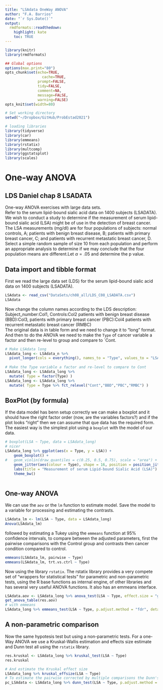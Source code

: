 ```yaml
---
title: "LSAdata OneWay ANOVA"
author: "F.A. Barrios"
date: "`r Sys.Date()`"
output: 
  rmdformats::readthedown:
    highlight: kate
    toc: TRUE
---
```


```r
library(knitr)
library(rmdformats)

## Global options
options(max.print="80")
opts_chunk$set(echo=TRUE,
	             cache=TRUE,
               prompt=FALSE,
               tidy=FALSE,
               comment=NA,
               message=FALSE,
               warning=FALSE)
opts_knit$set(width=80)
```
```r
# Set working directory
setwd("~/Dropbox/GitHub/ProbEstad2021")

# loading libraries
library(tidyverse)
library(car)
library(emmeans)
library(rstatix)
library(multcomp)
library(ggstatsplot)
library(scales)
```

# One-way ANOVA  
## LDS Daniel chap 8  LSADATA  
One-way ANOVA exercises with large data sets.  
Refer to the serum lipid-bound sialic acid data on 1400 subjects (LSADATA). We wish to conduct a study to determine if the measurement of serum lipid-bound sialic acid (LSA) might be of use in the detection of breast cancer. The LSA measurements (mg/dl) are for four populations of subjects: normal controls, A; patients with benign breast disease, B; patients with primary breast cancer, C; and patients with recurrent metastatic breast cancer, D. Select a simple random sample of size 10 from each population and perform an appropriate analysis to determine if we may conclude that the four population means are different.Let $\alpha = .05$ and determine the p value.  

## Data import and tibble format  
First we read the large data set (LDS) for the serum lipid-bound sialic acid data on 1400 subjects (LSADATA).  

```r
LSAdata <- read_csv("DataSets/ch08_all/LDS_C08_LSADATA.csv")
LSAdata
```

Now change the column names according to the LDS description: Subject_number:Col1, Controls:Col2 patients with benign breast disease (BBD):Col3, patients with primary breast cancer (PBC):Col4 patients with recurrent metastatic breast cancer (RMBC)  
The original data is in table form and we need to change it to "long" format. And then to do the ANOVA we need to make the `Type` of cancer variable a factor and then re-level to group and compare to `Cont.  

```r
# Make LSAdata long
LSAdata_long <- LSAdata_n %>%
  pivot_longer(cols = everything(), names_to = "Type", values_to = "LSA")
  
# Make the Type variable a factor and re-level to compare to Cont
LSAdata_long <- LSAdata_long %>% 
  mutate( Type = factor(Type) )
LSAdata_long <- LSAdata_long %>% 
  mutate( Type = Type %>% fct_relevel("Cont","BBD","PBC","RMBC") )
```

## BoxPlot (by formula)

If the data model has benn setup correctly we can make a boxplot and it should have the right factor order (now, are the variables factors?) and if the plot looks "right" then we can assume that que data has the required form.  
The easiest way is the simplest plot using a `boxplot` with the model of our data. 

```r
# boxplot(LSA ~ Type, data = LSAdata_long)
# nicer
LSAdata_long %>% ggplot(aes(x = Type, y = LSA)) +
    geom_boxplot() +
#   geom_violin(draw_quantiles = c(0.25, 0.5, 0.75), scale = "area") +
    geom_jitter(aes(colour = Type), shape = 16, position = position_jitter(seed = 123)) +
    labs(title = "Measurement of serum Lipid-bound Sialic Acid (LSA)") +
    theme_bw()
              
```

## One-way ANOVA  
We can use the `aov` or the `lm` function to estimate model. Save the model to a variable for processing and estimating the contrasts.  

```r
LSAdata_lm <- lm(LSA ~ Type, data = LSAdata_long)
Anova(LSAdata_lm)
```

followed by estimating a Tukey using the `emmeans` function at 95% confidence intervals, to compare between the adjusted parameters,  first the pairwise comparisons with the Control group and contrasts then cancer condition compared to control.  

```r
emmeans(LSAdata_lm, pairwise ~ Type)
emmeans(LSAdata_lm, trt.vs.ctrl ~ Type)
```

Now using the library `rstatix`. The rstatix library provides a very compete set of "wrappers for statistical tests" for parametric and non-parametric tests, using the R base functions as internal engine, of other libraries and has several very useful ANOVA functions. It also has an emmeans interface.  

```r
LSAdata.aov <- LSAdata_long %>% anova_test(LSA ~ Type, effect.size = "ges", detailed = TRUE)
get_anova_table(res.aov)
# with emmeans
LSAdata_long %>% emmeans_test(LSA ~ Type, p.adjust.method = "fdr", detailed = TRUE)
```

## A non-parametric comparison

Now the same hypotesis test but using a non-parametric tests. For a one-Way ANOVA we use a Kruskal-Wallis estimation and effects size estimate and Dunn test all using the `rstatix` library.

```r
res.kruskal <- LSAdata_long %>% kruskal_test(LSA ~ Type)
res.kruskal

# And estimate the Kruskal effect size
LSAdata_long %>% kruskal_effsize(LSA ~ Type)
# To estimate the pairwise corrected by multiple comparisons the Dunn's Test
pc_LSAdata <- LSAdata_long %>% dunn_test(LSA ~ Type, p.adjust.method = "fdr")
```


